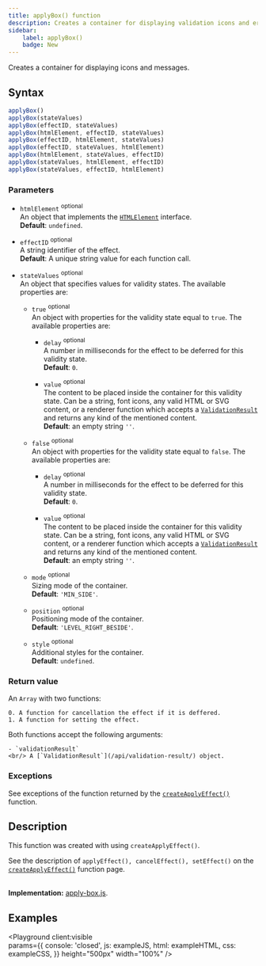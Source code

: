 ```yaml
---
title: applyBox() function
description: Creates a container for displaying validation icons and error messages.
sidebar: 
    label: applyBox()
    badge: New
---
```



Creates a container for displaying icons and messages.

## Syntax

```js 
applyBox()
applyBox(stateValues)
applyBox(effectID, stateValues)
applyBox(htmlElement, effectID, stateValues)
applyBox(effectID, htmlElement, stateValues)
applyBox(effectID, stateValues, htmlElement)
applyBox(htmlElement, stateValues, effectID)
applyBox(stateValues, htmlElement, effectID)
applyBox(stateValues, effectID, htmlElement)
```

### Parameters

- `htmlElement` <sup>optional</sup>
<br/> An object that implements the [`HTMLElement`](https://developer.mozilla.org/en-US/docs/Web/API/HTMLElement) interface.
<br/> **Default**: `undefined`.

- `effectID` <sup>optional</sup>
<br/> A string identifier of the effect.
<br/> **Default**: A unique string value for each function call.

- `stateValues` <sup>optional</sup>
<br/> An object that specifies values for validity states. The available properties are:

    - `true` <sup>optional</sup>
    <br/> An object with properties for the validity state equal to `true`. The available properties are:

        - `delay` <sup>optional</sup>
        <br/> A number in milliseconds for the effect to be deferred for this validity state.
        <br/> **Default**: `0`.
        
        - `value` <sup>optional</sup>
        <br/> The content to be placed inside the container for this validity state. Can be a string, font icons, any valid HTML or SVG content, or a renderer function which accepts a [`ValidationResult`](/api/validation-result/) and returns any kind of the mentioned content.
        <br/> **Default**: an empty string `''`.

    - `false` <sup>optional</sup>
    <br/> An object with properties for the validity state equal to `false`. The available properties are:

        - `delay` <sup>optional</sup>
        <br/> A number in milliseconds for the effect to be deferred for this validity state.
        <br/> **Default**: `0`.
        
        - `value` <sup>optional</sup>
        <br/> The content to be placed inside the container for this validity state. Can be a string, font icons, any valid HTML or SVG content, or a renderer function which accepts a [`ValidationResult`](/api/validation-result/) and returns any kind of the mentioned content.
        <br/> **Default**: an empty string `''`.

    - `mode` <sup>optional</sup>
    <br/> Sizing mode of the container.
    <br/> **Default**: `'MIN_SIDE'`.
    
    - `position` <sup>optional</sup>
    <br/> Positioning mode of the container.
    <br/> **Default**: `'LEVEL_RIGHT_BESIDE'`.
    
    - `style` <sup>optional</sup>
    <br/> Additional styles for the container.
    <br/> **Default**: `undefined`.

### Return value

An `Array` with two functions:

    0. A function for cancellation the effect if it is deffered.
    1. A function for setting the effect.

Both functions accept the following arguments:

    - `validationResult` 
    <br/> A [`ValidationResult`](/api/validation-result/) object. 

### Exceptions

See exceptions of the function returned by the [`createApplyEffect()`](/api/ui/helper-functions/create-apply-effect/#exceptions) function.

## Description

This function was created with using `createApplyEffect()`.

See the description of `applyEffect(), cancelEffect(), setEffect()` on the [`createApplyEffect()`](/api/ui/helper-functions/create-apply-effect/#description) function page.

<br/>**Implementation:** [apply-box.js](https://github.com/itihon/isomorphic-validation/blob/master/src/ui/apply-box.js).

## Examples

<Playground client:visible  
    params={{
        console: 'closed',
        js: exampleJS,
        html: exampleHTML,
        css: exampleCSS,
    }}
    height="500px"
    width="100%"
/>